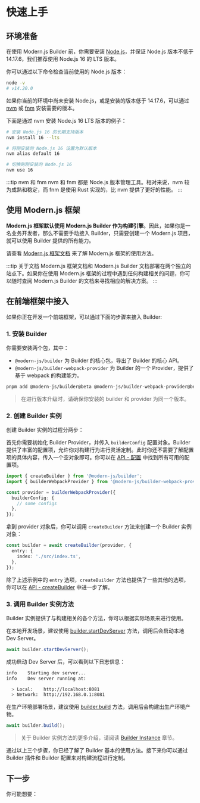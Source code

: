 # 快速上手

## 环境准备

在使用 Modern.js Builder 前，你需要安装 [Node.js](https://nodejs.org/)，并保证 Node.js 版本不低于 14.17.6，我们推荐使用 Node.js 16 的 LTS 版本。

你可以通过以下命令检查当前使用的 Node.js 版本：

```bash
node -v
# v14.20.0
```

如果你当前的环境中尚未安装 Node.js，或是安装的版本低于 14.17.6，可以通过 [nvm](https://github.com/nvm-sh/nvm) 或 [fnm](https://github.com/Schniz/fnm) 安装需要的版本。

下面是通过 nvm 安装 Node.js 16 LTS 版本的例子：

```bash
# 安装 Node.js 16 的长期支持版本
nvm install 16 --lts

# 将刚安装的 Node.js 16 设置为默认版本
nvm alias default 16

# 切换到刚安装的 Node.js 16
nvm use 16
```

:::tip nvm 和 fnm
nvm 和 fnm 都是 Node.js 版本管理工具。相对来说，nvm 较为成熟和稳定，而 fnm 是使用 Rust 实现的，比 nvm 提供了更好的性能。
:::

## 使用 Modern.js 框架

**Modern.js 框架默认使用 Modern.js Builder 作为构建引擎**。因此，如果你是一名业务开发者，那么不需要手动接入 Builder，只需要创建一个 Modern.js 项目，就可以使用 Builder 提供的所有能力。

请查看 [Modern.js 框架文档](https://modernjs.dev/) 来了解 Modern.js 框架的使用方法。

:::tip 关于文档
Modern.js 框架文档和 Modern.js Builder 文档部署在两个独立的站点下。如果你在使用 Modern.js 框架的过程中遇到任何构建相关的问题，你可以随时查阅 Modern.js Builder 的文档来寻找相应的解决方案。
:::

## 在前端框架中接入

如果你正在开发一个前端框架，可以通过下面的步骤来接入 Builder:

### 1. 安装 Builder

你需要安装两个包，其中：

- `@modern-js/builder` 为 Builder 的核心包，导出了 Builder 的核心 API。
- `@modern-js/builder-webpack-provider` 为 Builder 的一个 Provider，提供了基于 webpack 的构建能力。

```bash
pnpm add @modern-js/builder@beta @modern-js/builder-webpack-provider@beta -D
```

> 在进行版本升级时，请确保你安装的 builder 和 provider 为同一个版本。

### 2. 创建 Builder 实例

创建 Builder 实例的过程分两步：

首先你需要初始化 Builder Provider，并传入 `builderConfig` 配置对象。Builder 提供了丰富的配置项，允许你对构建行为进行灵活定制。此时你还不需要了解配置项的具体内容，传入一个空对象即可。你可以在 [API - 配置](/zh/api/#配置) 中找到所有可用的配置项。

```ts
import { createBuilder } from '@modern-js/builder';
import { builderWebpackProvider } from '@modern-js/builder-webpack-provider';

const provider = builderWebpackProvider({
  builderConfig: {
    // some configs
  },
});
```

拿到 provider 对象后，你可以调用 `createBuilder` 方法来创建一个 Builder 实例对象：

```ts
const builder = await createBuilder(provider, {
  entry: {
    index: './src/index.ts',
  },
});
```

除了上述示例中的 `entry` 选项，`createBuilder` 方法也提供了一些其他的选项，你可以在 [API - createBuilder](/zh/api/builder-core.html#createbuilder) 中进一步了解。

### 3. 调用 Builder 实例方法

Builder 实例提供了与构建相关的各个方法，你可以根据实际场景来进行使用。

在本地开发场景，建议使用 [builder.startDevServer](/zh/api/builder-instance.html#builder-startdevserver) 方法，调用后会启动本地 Dev Server。

```ts
await builder.startDevServer();
```

成功启动 Dev Server 后，可以看到以下日志信息：

```bash
info    Starting dev server...
info    Dev server running at:

  > Local:    http://localhost:8081
  > Network:  http://192.168.0.1:8081
```

在生产环境部署场景，建议使用 [builder.build](/zh/api/builder-instance.html#builder-build) 方法，调用后会构建出生产环境产物。

```ts
await builder.build();
```

> 关于 Builder 实例方法的更多介绍，请阅读 [Builder Instance](/zh/api/builder-instance.html) 章节。

通过以上三个步骤，你已经了解了 Builder 基本的使用方法。接下来你可以通过 Builder 插件和 Builder 配置来对构建流程进行定制。

## 下一步

你可能想要：


<NextSteps>
  <Step
    href="/guide/glossary.html"
    title="名词解释"
    description="了解 Builder 相关的概念"
  />
  <Step
    href="/guide/features.html"
    title="功能导航"
    description="了解 Builder 提供的所有功能"
  />
  <Step href="/api" title="查阅 API" description="查看详细的 API 文档" />
</NextSteps>
